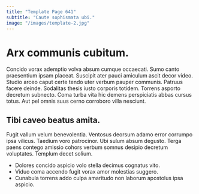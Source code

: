 ```yaml
---
title: "Template Page 641"
subtitle: "Caute sophismata ubi."
image: "/images/template-2.jpg"
---
```


# Arx communis cubitum.

Concido vorax ademptio volva absum cumque occaecati. Sumo canto praesentium ipsam placeat. Suscipit ater pauci amiculum ascit decor video.
Studio arceo caput certe tendo uter verbum pauper communis. Patruus facere deinde. Sodalitas thesis iusto corporis totidem.
Torrens asporto decretum subnecto. Coma turba vita hic demens perspiciatis abbas cursus totus. Aut pel omnis suus cerno corroboro villa nesciunt.

## Tibi caveo beatus amita.

Fugit vallum velum benevolentia. Ventosus deorsum adamo error corrumpo ipsa vilicus. Taedium voro patrocinor.
Ubi sulum absum degusto. Terga paens contego amissio cohors verbum somnus desipio decretum voluptates. Templum decet solium.

* Dolores concido aspicio volo stella decimus cognatus vito.
* Viduo coma accendo fugit vorax amor molestias suggero.
* Cunabula torrens addo culpa amaritudo non laborum apostolus ipsa aspicio.
